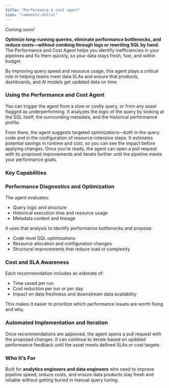 ```yaml
---
title: "Performance & cost agent"
icon: "comments-dollar"
---
```


_Coming soon!_

**Optimize long-running queries, eliminate performance bottlenecks, and reduce costs—without combing through logs or rewriting SQL by hand.** The Performance and Cost Agent helps you identify inefficiencies in your pipelines and fix them quickly, so your data stays fresh, fast, and within budget.

By improving query speed and resource usage, this agent plays a critical role in helping teams meet data SLAs and ensure that products, dashboards, and AI models get updated data on time.

### Using the Performance and Cost Agent

You can trigger the agent from a slow or costly query, or from any asset flagged as underperforming. It analyzes the logic of the query by looking at the SQL itself, the surrounding metadata, and the historical performance profile.

From there, the agent suggests targeted optimizations—both in the query code and in the configuration of resource-intensive steps. It estimates potential savings in runtime and cost, so you can see the impact before applying changes. Once you're ready, the agent can open a pull request with its proposed improvements and iterate further until the pipeline meets your performance goals.

### Key Capabilities

### Performance Diagnostics and Optimization

The agent evaluates:

- Query logic and structure
- Historical execution time and resource usage
- Metadata context and lineage

It uses that analysis to identify performance bottlenecks and propose:

- Code-level SQL optimizations
- Resource allocation and configuration changes
- Structural improvements that reduce load or complexity

### Cost and SLA Awareness

Each recommendation includes an estimate of:

- Time saved per run
- Cost reduction per run or per day
- Impact on data freshness and downstream data availability

This makes it easier to prioritize which performance issues are worth fixing and why.

### Automated Implementation and Iteration

Once recommendations are approved, the agent opens a pull request with the proposed changes. It can continue to iterate based on updated performance feedback until the asset meets defined SLAs or cost targets.

### Who It’s For

Built for **analytics engineers and data engineers** who need to improve pipeline speed, reduce costs, and ensure data products stay fresh and reliable without getting buried in manual query tuning.